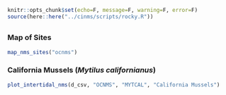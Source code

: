 
```r
knitr::opts_chunk$set(echo=F, message=F, warning=F, error=F)
source(here::here("../cinms/scripts/rocky.R"))
```

## {.tabset}

### Map of Sites

```r
map_nms_sites("ocnms")
```

### California Mussels (_Mytilus californianus_) {.active}

```r
plot_intertidal_nms(d_csv, "OCNMS", "MYTCAL", "California Mussels")
```
